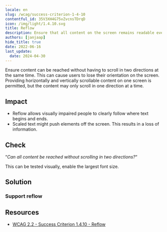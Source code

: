 ```yaml
---
locale: en
slug: /wcag/success-criterion-1-4-10
contentful_id: 35V3XH4G75vZvcnsTDrqD
icon: /img/light/1.4.10.svg
title: Reflow
description: Ensure that all content on the screen remains readable even with the largest font.
authors: [janjaap]
hide_title: true
date: 2022-06-16
last_update:
  date: 2024-04-30
---
```


<Hero
  title="Reflow"
  image="/img/light/1.4.10.svg"
  alt="WCAG 1.4.10 - Logo"
  prefix="Success Criterion 1.4.10"
  suffix="Level AA"
/>

Ensure content can be reached without having to scroll in two directions at the same time. This can cause users to lose their orientation on the screen. Providing horizontally and vertically scrollable content on one screen is permitted, but the content may only scroll in one direction at a time.

## Impact

- Reflow allows visually impaired people to clearly follow where text begins and ends.
- Scaled text might push elements off the screen. This results in a loss of information.

## Check

“*Can all content be reached without scrolling in two directions?*“

This can be tested visually, enable the largest font size.

## Solution

### Support reflow

<CodeSample id="screen-reflow" locale="en"/>

## Resources

- [WCAG 2.2 - Success Criterion 1.4.10 - Reflow](https://www.w3.org/TR/WCAG22/#reflow)
